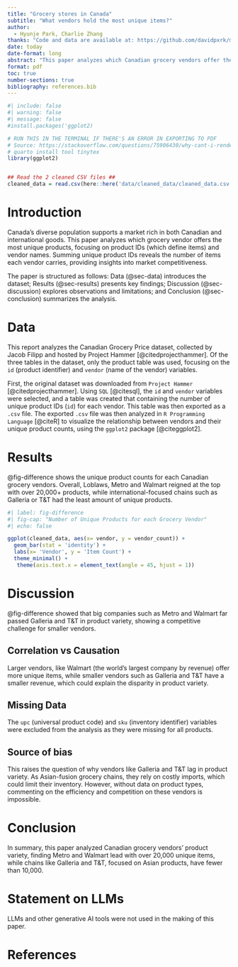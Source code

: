 ---
title: "Grocery stores in Canada"
subtitle: "What vendors hold the most unique items?"
author: 
  - Hyunje Park, Charlie Zhang
thanks: "Code and data are available at: https://github.com/davidpxrk/most-common-vendors"
date: today
date-format: long
abstract: "This paper analyzes which Canadian grocery vendors offer the widest range of unique products using the Canadian grocery data from Project Hammer. It was discovered that Loblaws, Metro, and Walmart carry around 20,000 items each, while region-specialized vendors like Galleria and T&T offer fewer than 10,000."
format: pdf
toc: true
number-sections: true
bibliography: references.bib
---

```{r}
#| include: false
#| warning: false
#| message: false
#install.packages('ggplot2)

# RUN THIS IN THE TERMINAL IF THERE'S AN ERROR IN EXPORTING TO PDF
# Source: https://stackoverflow.com/questions/75906430/why-cant-i-render-any-quarto-documents-into-pdfs
# quarto install tool tinytex
library(ggplot2)


## Read the 2 cleaned CSV files ##
cleaned_data = read.csv(here::here('data/cleaned_data/cleaned_data.csv'))
```

# Introduction

Canada's diverse population supports a market rich in both Canadian and international goods. This paper analyzes which grocery vendor offers the most unique products, focusing on product IDs (which define items) and vendor names. Summing unique product IDs reveals the number of items each vendor carries, providing insights into market competitiveness.

The paper is structured as follows: Data (@sec-data) introduces the dataset; Results (@sec-results) presents key findings; Discussion (@sec-discussion) explores observations and limitations; and Conclusion (@sec-conclusion) summarizes the analysis.

# Data {#sec-data}

This report analyzes the Canadian Grocery Price dataset, collected by Jacob Filipp and hosted by Project Hammer [@citedprojecthammer]. Of the three tables in the dataset, only the product table was used, focusing on the `id` (product identifier) and `vendor` (name of the vendor) variables. 

First, the original dataset was downloaded from `Project Hammer` [@citedprojecthammer]. Using `SQL` [@citesql], the `id` and `vendor` variables were selected, and a table was created that containing the number of unique product IDs (`id`) for each vendor. This table was then exported as a `.csv` file. The exported `.csv` file was then analyzed in `R Programming Language` [@citeR] to visualize the relationship between vendors and their unique product counts, using the `ggplot2` package [@citeggplot2].



# Results {#sec-results}

@fig-difference shows the unique product counts for each Canadian grocery vendors. Overall, Loblaws, Metro and Walmart reigned at the top with over 20,000+ products, while international-focused chains such as Galleria or T&T had the least amount of unique products.

```{r}
#| label: fig-difference
#| fig-cap: "Number of Unique Products for each Grocery Vendor"
#| echo: false

ggplot(cleaned_data, aes(x= vendor, y = vendor_count)) +
  geom_bar(stat = 'identity') +
  labs(x= 'Vendor', y = 'Item Count') +
  theme_minimal() +
   theme(axis.text.x = element_text(angle = 45, hjust = 1))
```

\newpage

# Discussion {#sec-discussion}

@fig-difference showed that big companies such as Metro and Walmart far passed Galleria and T&T in product variety, showing a competitive challenge for smaller vendors.

## Correlation vs Causation

Larger vendors, like Walmart (the world's largest company by revenue) offer more unique items, while smaller vendors such as Galleria and T&T have a smaller revenue, which could explain the disparity in product variety.

## Missing Data

The `upc` (universal product code) and `sku` (inventory identifier) variables were excluded from the analysis as they were missing for all products.

## Source of bias 


This raises the question of why vendors like Galleria and T&T lag in product variety. As Asian-fusion grocery chains, they rely on costly imports, which could limit their inventory. However, without data on product types, commenting on the efficiency and competition on these vendors is impossible.


# Conclusion {#sec-conclusion}

In summary, this paper analyzed Canadian grocery vendors' product variety, finding Metro and Walmart lead with over 20,000 unique items, while chains like Galleria and T&T, focused on Asian products, have fewer than 10,000.


# Statement on LLMs  

LLMs and other generative AI tools were not used in the making of this paper.

\newpage

# References

